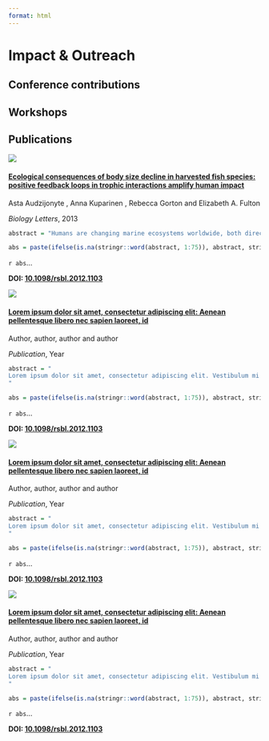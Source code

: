 ```yaml
---
format: html
---
```


::: {.column-screen .hero-img .hero-strip-page}
 
:::

# Impact & Outreach

## Conference contributions

## Workshops

## Publications
::::::: column-screen-inset
:::::: {.grid}
::::: {.g-col-sm-12 .g-col-md-6 .g-col-lg-4}
:::: card

[![](../resources/PDF-pics/Audzijonyte-et-al-2013.jpg){.card-img-top .constrain-pdf-img}](https://doi.org/10.1098/rsbl.2012.1103)

#### [Ecological consequences of body size decline in harvested fish species: positive feedback loops in trophic interactions amplify human impact](https://doi.org/10.1098/rsbl.2012.1103) {.card-title}

::: card-text
Asta Audzijonyte
, Anna Kuparinen
, Rebecca Gorton
and Elizabeth A. Fulton

*Biology Letters*, 2013

```r
abstract = "Humans are changing marine ecosystems worldwide, both directly through fishing and indirectly through climate change. One of the little explored outcomes of human-induced change involves the decreasing body sizes of fishes. We use a marine ecosystem model to explore how a slow (less than 0.1% per year) decrease in the length of five harvested species could affect species interactions, biomasses and yields. We find that even small decreases in fish sizes are amplified by positive feedback loops in the ecosystem and can lead to major changes in natural mortality. For some species, a total of 4 per cent decrease in length-at-age over 50 years resulted in 50 per cent increase in predation mortality. However, the magnitude and direction in predation mortality changes differed among species and one shrinking species even experienced reduced predation pressure. Nevertheless, 50 years of gradual decrease in body size resulted in 1–35% decrease in biomasses and catches of all shrinking species. Therefore, fisheries management practices that ignore contemporary life-history changes are likely to overestimate long-term yields and can lead to overfishing."

abs = paste(ifelse(is.na(stringr::word(abstract, 1:75)), abstract, stringr::word(abstract, 1:75)), collapse = " ")
```
`r abs`... 

**DOI: [10.1098/rsbl.2012.1103](https://doi.org/10.1098/rsbl.2012.1103)**
:::
::::
:::::

::::: {.g-col-sm-12 .g-col-md-6 .g-col-lg-4}
:::: card
[![](https://placehold.co/990x1400){.card-img-top .constrain-pdf-img}](https://doi.org/)

#### [Lorem ipsum dolor sit amet, consectetur adipiscing elit: Aenean pellentesque libero nec sapien laoreet, id](https://doi.org/) {.card-title}

::: card-text
Author,
author,
author
and author

*Publication*, Year

```r
abstract = "
Lorem ipsum dolor sit amet, consectetur adipiscing elit. Vestibulum mi ipsum, placerat sed eros vitae, efficitur auctor sapien. Donec vitae magna libero. Nam sit amet diam sem. Nunc a consectetur libero, at semper mauris. Praesent pulvinar fermentum leo. Donec cursus egestas enim, porta vehicula urna eleifend eu. Duis a tincidunt lacus. Donec fringilla malesuada commodo. Duis eget dui et nisi convallis fermentum. Suspendisse congue, ante sit amet bibendum luctus, leo risus mattis nisi, sed cursus mauris mi eu lorem. Pellentesque bibendum cursus est accumsan consectetur. Nulla mollis arcu vitae nulla pulvinar congue. Vivamus sagittis luctus libero et vehicula. Pellentesque scelerisque id libero non hendrerit. Vivamus et pretium erat. Nam mollis a lectus dapibus pulvinar. Integer a consectetur mi, nec suscipit massa. Aliquam convallis interdum nulla faucibus ultrices. Cras posuere leo nec ex laoreet, non rutrum augue efficitur. Duis elementum, lectus et fringilla tempus, justo tellus imperdiet sapien, non malesuada mi.
"

abs = paste(ifelse(is.na(stringr::word(abstract, 1:75)), abstract, stringr::word(abstract, 1:75)), collapse = " ")
```
`r abs`... 

**DOI: [10.1098/rsbl.2012.1103](https://doi.org/)**
:::
::::
:::::

::::: {.g-col-sm-12 .g-col-md-6 .g-col-lg-4}
:::: card
[![](https://placehold.co/990x1400){.card-img-top .constrain-pdf-img}](https://doi.org/)

#### [Lorem ipsum dolor sit amet, consectetur adipiscing elit: Aenean pellentesque libero nec sapien laoreet, id](https://doi.org/) {.card-title}

::: card-text
Author,
author,
author
and author

*Publication*, Year

```r
abstract = "
Lorem ipsum dolor sit amet, consectetur adipiscing elit. Vestibulum mi ipsum, placerat sed eros vitae, efficitur auctor sapien. Donec vitae magna libero. Nam sit amet diam sem. Nunc a consectetur libero, at semper mauris. Praesent pulvinar fermentum leo. Donec cursus egestas enim, porta vehicula urna eleifend eu. Duis a tincidunt lacus. Donec fringilla malesuada commodo. Duis eget dui et nisi convallis fermentum. Suspendisse congue, ante sit amet bibendum luctus, leo risus mattis nisi, sed cursus mauris mi eu lorem. Pellentesque bibendum cursus est accumsan consectetur. Nulla mollis arcu vitae nulla pulvinar congue. Vivamus sagittis luctus libero et vehicula. Pellentesque scelerisque id libero non hendrerit. Vivamus et pretium erat. Nam mollis a lectus dapibus pulvinar. Integer a consectetur mi, nec suscipit massa. Aliquam convallis interdum nulla faucibus ultrices. Cras posuere leo nec ex laoreet, non rutrum augue efficitur. Duis elementum, lectus et fringilla tempus, justo tellus imperdiet sapien, non malesuada mi.
"

abs = paste(ifelse(is.na(stringr::word(abstract, 1:75)), abstract, stringr::word(abstract, 1:75)), collapse = " ")
```
`r abs`... 

**DOI: [10.1098/rsbl.2012.1103](https://doi.org/)**
:::
::::
:::::

::::: {.g-col-sm-12 .g-col-md-6 .g-col-lg-4}
:::: card
[![](https://placehold.co/990x1400){.card-img-top .constrain-pdf-img}](https://doi.org/)

#### [Lorem ipsum dolor sit amet, consectetur adipiscing elit: Aenean pellentesque libero nec sapien laoreet, id](https://doi.org/) {.card-title}

::: card-text
Author,
author,
author
and author

*Publication*, Year

```r
abstract = "
Lorem ipsum dolor sit amet, consectetur adipiscing elit. Vestibulum mi ipsum, placerat sed eros vitae, efficitur auctor sapien. Donec vitae magna libero. Nam sit amet diam sem. Nunc a consectetur libero, at semper mauris. Praesent pulvinar fermentum leo. Donec cursus egestas enim, porta vehicula urna eleifend eu. Duis a tincidunt lacus. Donec fringilla malesuada commodo. Duis eget dui et nisi convallis fermentum. Suspendisse congue, ante sit amet bibendum luctus, leo risus mattis nisi, sed cursus mauris mi eu lorem. Pellentesque bibendum cursus est accumsan consectetur. Nulla mollis arcu vitae nulla pulvinar congue. Vivamus sagittis luctus libero et vehicula. Pellentesque scelerisque id libero non hendrerit. Vivamus et pretium erat. Nam mollis a lectus dapibus pulvinar. Integer a consectetur mi, nec suscipit massa. Aliquam convallis interdum nulla faucibus ultrices. Cras posuere leo nec ex laoreet, non rutrum augue efficitur. Duis elementum, lectus et fringilla tempus, justo tellus imperdiet sapien, non malesuada mi.
"

abs = paste(ifelse(is.na(stringr::word(abstract, 1:75)), abstract, stringr::word(abstract, 1:75)), collapse = " ")
```
`r abs`... 

**DOI: [10.1098/rsbl.2012.1103](https://doi.org/)**
:::
::::
:::::
::::::
:::::::